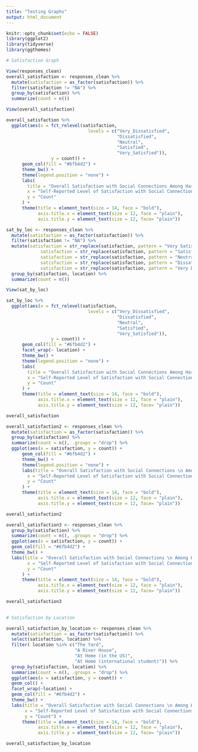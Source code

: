 ```yaml
---
title: "Testing Graphs"
output: html_document
---
```


```r
knitr::opts_chunk$set(echo = FALSE)
library(ggplot2)
library(tidyverse)
library(ggthemes)
```

```r
# Satisfaction Graph 

View(responses_clean)
overall_satisfaction <- responses_clean %>%
  mutate(satisfaction = as_factor(satisfaction)) %>%
  filter(satisfaction != "NA") %>%
  group_by(satisfaction) %>%
  summarize(count = n())

View(overall_satisfaction)

overall_satisfaction %>%
  ggplot(aes(x = fct_relevel(satisfaction, 
                               levels = c("Very_Dissatisfied",
                                          "Dissatisfied",
                                          "Neutral",
                                          "Satisfied",
                                          "Very_Satisfied")), 
                 y = count)) +
      geom_col(fill = "#6fb4d2") +
      theme_bw() +
      theme(legend.position = "none") +
      labs(
        title = "Overall Satisfaction with Social Connections Among Harvard First-Years",
        x = "Self-Reported Level of Satisfaction with Social Connections",
        y = "Count"
      ) +
      theme(title = element_text(size = 14, face = "bold"),
            axis.title.x = element_text(size = 12, face = "plain"),
            axis.title.y = element_text(size = 12, face= "plain")) 

sat_by_loc <- responses_clean %>%
  mutate(satisfaction = as_factor(satisfaction)) %>%
  filter(satisfaction != "NA") %>%
  mutate(satisfaction = str_replace(satisfaction, pattern = "Very Satisfied", replacement = "2"),
             satisfaction = str_replace(satisfaction, pattern = "Satisfied", replacement = "1"),
             satisfaction = str_replace(satisfaction, pattern = "Neutral", replacement = "0"),
             satisfaction = str_replace(satisfaction, pattern = "Dissatisfied", replacement = "-1"),
             satisfaction = str_replace(satisfaction, pattern = "Very Dissatisfied", replacement = "-2"))
  group_by(satisfaction, location) %>%
  summarize(count = n())

View(sat_by_loc)

sat_by_loc %>%
  ggplot(aes(x = fct_relevel(satisfaction, 
                               levels = c("Very_Dissatisfied",
                                          "Dissatisfied",
                                          "Neutral",
                                          "Satisfied",
                                          "Very_Satisfied")), 
                 y = count)) +
      geom_col(fill = "#6fb4d2") +
      facet_wrap(~ location) +
      theme_bw() +
      theme(legend.position = "none") +
      labs(
        title = "Overall Satisfaction with Social Connections Among Harvard First-Years",
        x = "Self-Reported Level of Satisfaction with Social Connections",
        y = "Count"
      ) +
      theme(title = element_text(size = 14, face = "bold"),
            axis.title.x = element_text(size = 12, face = "plain"),
            axis.title.y = element_text(size = 12, face= "plain")) 

overall_satisfaction

overall_satisfaction2 <- responses_clean %>%
  mutate(satisfaction = as_factor(satisfaction)) %>%
  group_by(satisfaction) %>%
  summarize(count = n(), .groups = "drop") %>%
  ggplot(aes(x = satisfaction, y = count)) +
      geom_col(fill = "#6fb4d2") +
      theme_bw() +
      theme(legend.position = "none") +
      labs(title = "Overall Satisfaction with Social Connections \n Among Harvard First-Years",
        x = "Self-Reported Level of Satisfaction with Social Connections",
        y = "Count"
      ) +
      theme(title = element_text(size = 14, face = "bold"),
            axis.title.x = element_text(size = 12, face = "plain"),
            axis.title.y = element_text(size = 12, face= "plain"))

overall_satisfaction2

overall_satisfaction3 <- responses_clean %>%
  group_by(satisfaction) %>%
  summarize(count = n(), .groups = "drop") %>%
  ggplot(aes(x = satisfaction, y = count)) +
  geom_col(fill = "#6fb4d2") +
  theme_bw() +
  labs(title = "Overall Satisfaction with Social Connections \n Among Harvard First-Years",
        x = "Self-Reported Level of Satisfaction with Social Connections",
        y = "Count"
      ) +
      theme(title = element_text(size = 14, face = "bold"),
            axis.title.x = element_text(size = 12, face = "plain"),
            axis.title.y = element_text(size = 12, face= "plain"))

overall_satisfaction3
  
```

```r
# Satisfaction by Location 

overall_satisfaction_by_location <- responses_clean %>%
  mutate(satisfaction = as_factor(satisfaction)) %>%
  select(satisfaction, location) %>%
  filter( location %in% c("The Yard", 
                          "A River House", 
                          "At Home (in the US)",
                          "At Home (international student)")) %>%
  group_by(satisfaction, location) %>%
  summarize(count = n(), .groups = "drop") %>%
  ggplot(aes(x = satisfaction, y = count)) +
  geom_col() +
  facet_wrap(~location) +
  geom_col(fill = "#6fb4d2") +
  theme_bw() +
  labs(title = "Overall Satisfaction with Social Connections \n Among Harvard First-Years by Location",
       x = "Self-Reported Level of Satisfaction with Social Connections",
       y = "Count") +
      theme(title = element_text(size = 14, face = "bold"),
            axis.title.x = element_text(size = 12, face = "plain"),
            axis.title.y = element_text(size = 12, face= "plain"))

overall_satisfaction_by_location
```

